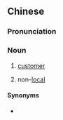 ==Chinese==
{{zh-forms}}

===Pronunciation===
{{zh-pron
|c=haak3 zai2
|cat=n
}}

===Noun===
{{zh-noun}}

# {{lb|zh|Cantonese|dialectal Hakka}} [[customer]]
# {{lb|zh|Puxian Min}} non-[[local]]

====Synonyms====
* {{zh-l|顧客}}
